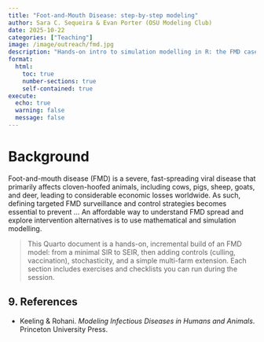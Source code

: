 ```yaml
---
title: "Foot-and-Mouth Disease: step-by-step modeling"
author: Sara C. Sequeira & Evan Porter (OSU Modeling Club)
date: 2025-10-22
categories: ["Teaching"]
image: /image/outreach/fmd.jpg
description: "Hands-on intro to simulation modelling in R: the FMD case study"
format:
  html:
    toc: true
    number-sections: true
    self-contained: true
execute:
  echo: true
  warning: false
  message: false
---
```


# Background

Foot-and-mouth disease (FMD) is a severe, fast-spreading viral disease that primarily affects cloven-hoofed animals, including cows, pigs, sheep, goats, and deer, leading to considerable economic losses worldwide. 
As such, defining targeted FMD surveillance and control strategies becomes essential to prevent  ... An affordable way to understand FMD spread and explore intervention alternatives is to use mathematical and simulation modelling.

> This Quarto document is a hands-on, incremental build of an FMD model: from a minimal SIR to SEIR, then adding controls (culling, vaccination), stochasticity, and a simple multi-farm extension. Each section includes exercises and checklists you can run during the session.



## 9. References

-   Keeling & Rohani. *Modeling Infectious Diseases in Humans and Animals*. Princeton University Press.